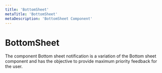 ```yaml
---
title: 'BottomSheet'
metaTitle: 'BottomSheet'
metaDescription: 'BottomSheet Component'
---
```



# BottomSheet

The component Bottom sheet notification is a variation of the Bottom sheet component and has the objective to provide maximum priority feedback for the user.


 <BottomSheetWeb />

  